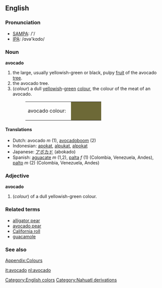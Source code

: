 {{wikipedia}}
==English==
===Pronunciation===
*[[w:SAMPA|SAMPA]]: /'/
*[[w:IPA|IPA]]: /ɑvə'kɑdo/

===Noun===
'''avocado'''
#the large, usually yellowish-green or black, pulpy [[fruit]] of the avocado [[tree]].
#the avocado tree.
#(''colour'') a dull [[yellow]]ish-[[green]] [[color|colour]], the colour of the meat of an avocado.
#:<table><tr><td>avocado colour: &nbsp;</td><td bgcolor="#6D6937" width="80">&nbsp; </td></tr></table>


==== Translations ====
*Dutch: avocado ''m'' (1), [[avocadoboom]] (2)
*Indonesian: [[apokat]], [[alpukat]], [[alpokat]]
*Japanese: [[アボカド]] (abokado)
*Spanish: [[aguacate]] ''m'' (1,2), [[palta]] ''f'' (1) (Colombia, Venezuela, Andes), [[palto]] ''m'' (2) (Colombia, Venezuela, Andes)

===Adjective===
'''avocado'''
#(''colour'') of a dull yellowish-green colour.

===Related terms===
*[[alligator pear]]
*[[avocado pear]]
*[[California roll]]
*[[guacamole]]

===See also===
[[Wiktionary_Appendix:Colours|Appendix:Colours]]


[[Category:English colors]]
[[Category:Nahuatl derivations]]

[[it:avocado]]
[[nl:avocado]]